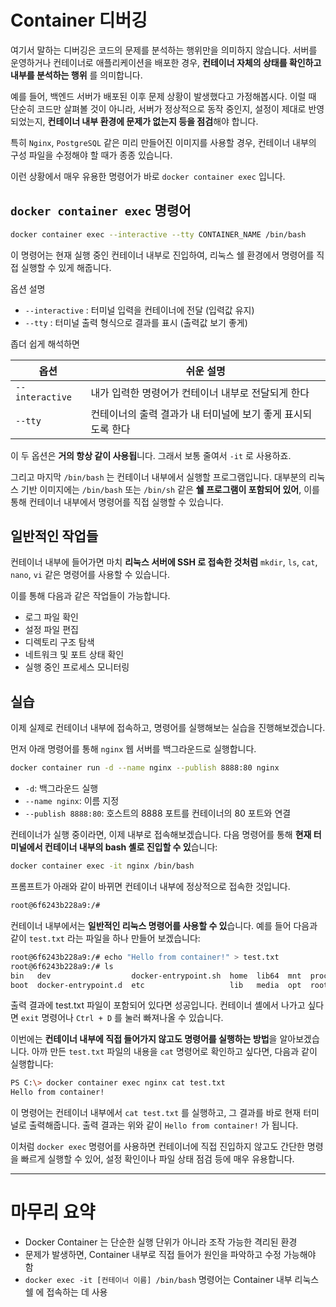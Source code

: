 # Container 디버깅

여기서 말하는 디버깅은 코드의 문제를 분석하는 행위만을 의미하지 않습니다. 서버를 운영하거나 컨테이너로 애플리케이션을 배포한 경우, **컨테이너 자체의 상태를 확인하고 내부를 분석하는 행위** 를 의미합니다.

예를 들어, 백엔드 서버가 배포된 이후 문제 상황이 발생했다고 가정해봅시다. 이럴 때 단순히 코드만 살펴볼 것이 아니라, 서버가 정상적으로 동작 중인지, 설정이 제대로 반영되었는지, **컨테이너 내부 환경에 문제가 없는지 등을 점검**해야 합니다.

특히 `Nginx`, `PostgreSQL` 같은 미리 만들어진 이미지를 사용할 경우, 컨테이너 내부의 구성 파일을 수정해야 할 때가 종종 있습니다.

이런 상황에서 매우 유용한 명령어가 바로 `docker container exec` 입니다.


## `docker container exec` 명령어

```bash
docker container exec --interactive --tty CONTAINER_NAME /bin/bash
```

이 명령어는 현재 실행 중인 컨테이너 내부로 진입하여, 리눅스 쉘 환경에서 명령어를 직접 실행할 수 있게 해줍니다.

옵션 설명
* `--interactive` : 터미널 입력을 컨테이너에 전달 (입력값 유지)
* `--tty` : 터미널 출력 형식으로 결과를 표시 (출력값 보기 좋게)

좁더 쉽게 해석하면

| 옵션 | 쉬운 설명 |
| --- | --- |
| `--interactive` | 내가 입력한 명령어가 컨테이너 내부로 전달되게 한다 |
| `--tty` | 컨테이너의 출력 결과가 내 터미널에 보기 좋게 표시되도록 한다 |

이 두 옵션은 **거의 항상 같이 사용됩**니다. 그래서 보통 줄여서 `-it` 로 사용하죠.

그리고 마지막 `/bin/bash` 는 컨테이너 내부에서 실행할 프로그램입니다. 대부분의 리눅스 기반 이미지에는 `/bin/bash` 또는 `/bin/sh` 같은 **쉘 프로그램이 포함되어 있어**, 이를 통해 컨테이너 내부에서 명령어를 직접 실행할 수 있습니다.

## 일반적인 작업들

컨테이너 내부에 들어가면 마치 **리눅스 서버에 SSH 로 접속한 것처럼** `mkdir`, `ls`, `cat`, `nano`, `vi` 같은 명령어를 사용할 수 있습니다.

이를 통해 다음과 같은 작업들이 가능합니다.

* 로그 파일 확인
* 설정 파일 편집
* 디렉토리 구조 탐색
* 네트워크 및 포트 상태 확인
* 실행 중인 프로세스 모니터링

## 실습

이제 실제로 컨테이너 내부에 접속하고, 명령어를 실행해보는 실습을 진행해보겠습니다.

먼저 아래 명령어를 통해 `nginx` 웹 서버를 백그라운드로 실행합니다.

```bash
docker container run -d --name nginx --publish 8888:80 nginx
```

* `-d`: 백그라운드 실행
* `--name nginx`: 이름 지정
* `--publish 8888:80`: 호스트의 8888 포트를 컨테이너의 80 포트와 연결

컨테이너가 실행 중이라면, 이제 내부로 접속해보겠습니다. 다음 명령어를 통해 **현재 터미널에서 컨테이너 내부의 bash 셸로 진입할 수 있**습니다:

```bash
docker container exec -it nginx /bin/bash
```

프롬프트가 아래와 같이 바뀌면 컨테이너 내부에 정상적으로 접속한 것입니다.

```bash
root@6f6243b228a9:/#
```

컨테이너 내부에서는 **일반적인 리눅스 명령어를 사용할 수 있**습니다. 예를 들어 다음과 같이 `test.txt` 라는 파일을 하나 만들어 보겠습니다:

```bash
root@6f6243b228a9:/# echo "Hello from container!" > test.txt
root@6f6243b228a9:/# ls
bin   dev                  docker-entrypoint.sh  home  lib64  mnt  proc  run   srv  test.txt  usr
boot  docker-entrypoint.d  etc                   lib   media  opt  root  sbin  sys  tmp       var
```

출력 결과에 test.txt 파일이 포함되어 있다면 성공입니다. 컨테이너 셸에서 나가고 싶다면 `exit` 명령어나 `Ctrl + D` 를 눌러 빠져나올 수 있습니다.

이번에는 **컨테이너 내부에 직접 들어가지 않고도 명령어를 실행하는 방법**을 알아보겠습니다. 아까 만든 `test.txt` 파일의 내용을 `cat` 명령어로 확인하고 싶다면, 다음과 같이 실행합니다:

```bash
PS C:\> docker container exec nginx cat test.txt
Hello from container!
```

이 명령어는 컨테이너 내부에서 `cat test.txt` 를 실행하고, 그 결과를 바로 현재 터미널로 출력해줍니다. 출력 결과는 위와 같이 `Hello from container!` 가 됩니다.

이처럼 `docker exec` 명령어를 사용하면 컨테이너에 직접 진입하지 않고도 간단한 명령을 빠르게 실행할 수 있어, 설정 확인이나 파일 상태 점검 등에 매우 유용합니다.

***

# 마무리 요약

* Docker Container 는 단순한 실행 단위가 아니라 조작 가능한 격리된 환경
* 문제가 발생하면, Container 내부로 직접 들어가 원인을 파악하고 수정 가능해야 함
* `docker exec -it [컨테이너 이름] /bin/bash` 명령어는 Container 내부 리눅스 쉘 에 접속하는 데 사용
